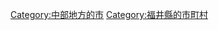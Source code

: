 {{DEFAULTSORT:Echizen-shi}}
[[Category:中部地方的市|Category:中部地方的市]]
[[Category:福井縣的市町村|Category:福井縣的市町村]]